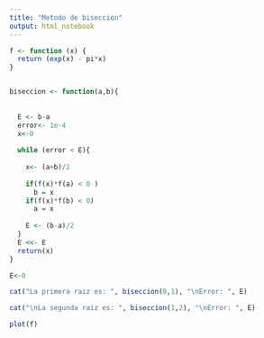 ```yaml
---
title: "Metodo de biseccion"
output: html_notebook
---
```


```r
f <- function (x) {
  return (exp(x) - pi*x)
}


biseccion <- function(a,b){
  
  
  E <- b-a
  error<- 1e-4
  x<-0
  
  while (error < E){
      
    x<- (a+b)/2
    
    if(f(x)*f(a) < 0 )
      b = x
    if(f(x)*f(b) < 0)
      a = x
    
    E <- (b-a)/2
  }
  E <<- E
  return(x)
}

E<-0

cat("La primera raiz es: ", biseccion(0,1), "\nError: ", E)

cat("\nLa segunda raiz es: ", biseccion(1,2), "\nError: ", E)

```
```r
plot(f)
```


